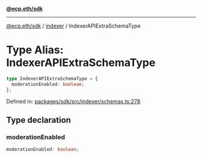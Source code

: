 [**@ecp.eth/sdk**](../../index.mdx)

***

[@ecp.eth/sdk](/sdk-reference/index.mdx) / [indexer](/sdk-reference/indexer/index.mdx) / IndexerAPIExtraSchemaType

# Type Alias: IndexerAPIExtraSchemaType

```ts
type IndexerAPIExtraSchemaType = {
  moderationEnabled: boolean;
};
```

Defined in: [packages/sdk/src/indexer/schemas.ts:278](https://github.com/ecp-eth/comments-monorepo/blob/main/packages/sdk/src/indexer/schemas.ts#L278)

## Type declaration

### moderationEnabled

```ts
moderationEnabled: boolean;
```
